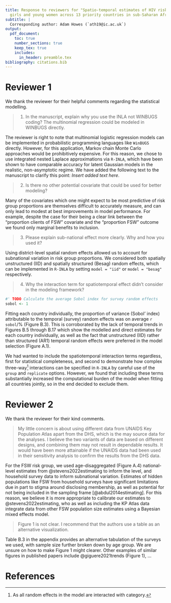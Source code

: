 ```yaml
---
title: Response to reviewers for "Spatio-temporal estimates of HIV risk group proportions for adolescent
  girls and young women across 13 priority countries in sub-Saharan Africa"
subtitle: |
  Corresponding author: Adam Howes (`ath19@ic.ac.uk`)
output:
  pdf_document:
    toc: true
    number_sections: true
    keep_tex: true
    includes:
      in_header: preamble.tex
bibliography: citations.bib
---
```


\newpage

# Reviewer 1 {-}

We thank the reviewer for their helpful comments regarding the statistical modelling.

> 1. In the manuscript, explain why you use the INLA not WINBUGS coding? The multinomial regression could be modeled in WINBUGS directly.

The reviewer is right to note that multinomial logistic regression models can be implemented in probabilistic programming languages like `WinBUGS` directly.
However, for this application, Markov chain Monte Carlo approaches would be prohibitively expensive.
For this reason, we chose to use integrated nested Laplace approximations via `R-INLA`, which have been shown to have comparable accuracy for latent Gaussian models in the realistic, non-asymptotic regime.
We have added the following text to the manuscript to clarify this point:
*Insert added text here*.

> 2. Is there no other potential covariate that could be used for better modeling?

Many of the covariates which one might expect to be most predictive of risk group proportions are themselves difficult to accurately measure, and can only lead to modest at best improvements in model performance.
For example, despite the case for their being a clear link between the "proportion clients of FSW" covariate and the "proportion FSW" outcome we found only marginal benefits to inclusion.

> 3. Please explain sub-national effect more clearly. Why and how you used it?

Using district-level spatial random effects allowed us to account for subnational variation in risk group proportions.
We considered both spatially unstructured (IID) and spatially structured (Besag) random effects, which can be implemented in `R-INLA` by setting `model = "iid"` or `model = "besag"` respectively.

> 4. Why the interaction term for spatiotemporal effect didn't consider in the modeling framework?

```r
#' TODO Calculate the average Sobol index for survey random effects
sobol <- 1
```

Fitting each country individually, the proportion of variance (Sobol' index) attributable to the temporal (survey) random effects was on average `r sobol`/% (Figure B.3).
This is corroborated by the lack of temporal trends in Figures B.5 through B.17 which show the modelled and direct estimates for each country individually, as well as the fact that unstructured (IID) rather than structured (AR1) temporal random effects were preferred in the model selection (Figure A.1).

We had wanted to include the spatiotemporal interaction terms regardless, first for statistical completeness, and second to demonstrate how complex three-way^[As all random effects in the model are interacted with category.] interactions can be specified in `R-INLA` by careful use of the `group` and `replicate` options.
However, we found that including these terms substantially increased the computational burden of the model when fitting all countries jointly, so in the end decided to exclude them.

\newpage

# Reviewer 2 {-}

We thank the reviewer for their kind comments.

> My little concern is about using different data from UNAIDS Key Population Atlas apart from the DHS, which is the may source data for the analyses. I believe the two variants of data are based on different designs, and combining them may not result in dependable results. It would have been more attainable if the UNAIDS data had been used in their sensitivity analysis to confirm the results from the DHS data.

For the FSW risk group, we used age-disaggregated (Figure A.4) national-level estimates from @stevens2022estimating to inform the level, and household survey data to inform subnational variation.
Estimates of hidden populations like FSW from household surveys have significant limitations due in part to stigma around disclosing membership, as well as potential for not being included in the sampling frame [@abdul2014estimating].
For this reason, we believe it is more appropriate to calibrate our estimates to @stevens2022estimating, who as well as including the KP Atlas data integrate data from other FSW population size estimates using a Bayesian mixed effects model.

> Figure 1 is not clear. I recommend that the authors use a table as an alternative visualization.

Table B.3 in the appendix provides an alternative tabulation of the surveys we used, with sample size further broken down by age group.
We are unsure on how to make Figure 1 might clearer.
Other examples of similar figures in published papers include @giguere2021trends (Figure 1), ...

\newpage

# References {#references .unnumbered}
